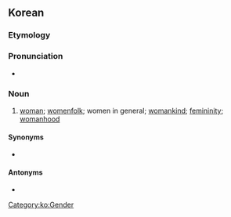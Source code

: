 ==Korean==

===Etymology===
{{ko-etym-sino|女|female|性|sex}}

===Pronunciation===
* {{audio|Ko-여성.ogg|Audio|lang=ko}}
{{ko-IPA}}

===Noun===
{{ko-noun|hanja=女性}}

# [[woman]]; [[womenfolk]]; women in general; [[womankind]]; [[femininity]]; [[womanhood]]

====Synonyms====
* {{ko-l|여자|女子}}

====Antonyms====
* {{ko-l|남성|男性}}

[[Category:ko:Gender]]